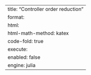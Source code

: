 ---
title: "Controller order reduction"
format:
    html:
        html-math-method: katex
        code-fold: true
execute:
    enabled: false
engine: julia
---
